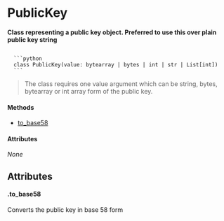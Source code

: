 # PublicKey

**Class representing a public key object. Preferred to use this over plain public key string**


<Code>
  ```python 
  class PublicKey(value: bytearray | bytes | int | str | List[int])
  ```
</Code>


> The class requires one value argument which can be string, bytes, bytearray or int array form of the public key.

#### Methods
- [to_base58](#to_base58)

#### Attributes
*None*

## Attributes
#### .to_base58
<p>Converts the public key in base 58 form</p>